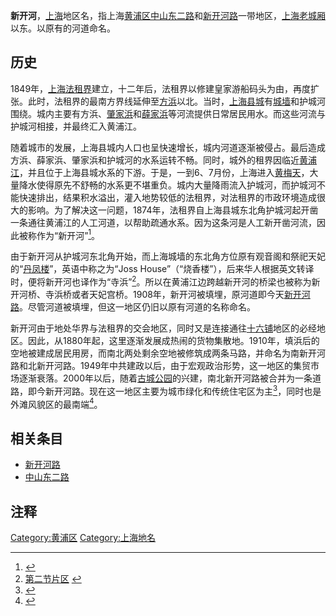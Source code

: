 '''新开河'''，[[上海|上海]]地区名，指上海[[黄浦区|黄浦区]][[中山东二路|中山东二路]]和[[新开河路|新开河路]]一带地区，[[上海老城厢|上海老城厢]]以东。以原有的河道命名。

==历史==
1849年，[[上海法租界|上海法租界]]建立，十二年后，法租界以修建皇家游船码头为由，再度扩张。此时，法租界的最南方界线延伸至[[方浜|方浜]]以北。当时，[[上海县城|上海县城]]有[[上海城墙|城墙]]和护城河围绕。城内主要有方浜、[[肇嘉浜路|肇家浜]]和[[薛家浜|薛家浜]]等河流提供日常居民用水。而这些河流与护城河相接，并最终汇入黄浦江。

随着城市的发展，上海县城内人口也呈快速增长，城内河道逐渐被侵占。最后造成方浜、薛家浜、肇家浜和护城河的水系运转不畅。同时，城外的租界因临近[[黄浦江|黄浦江]]，并且位于上海县城水系的下游。于是，一到6、7月份，上海进入[[梅雨|黄梅天]]，大量降水使得原先不舒畅的水系更不堪重负。城内大量降雨流入护城河，而护城河不能快速排出，结果积水溢出，灌入地势较低的法租界，对法租界的市政环境造成很大的影响。为了解决这一问题，1874年，法租界自上海县城东北角护城河起开凿一条通往黄浦江的人工河道，以帮助疏通水系。因为这条河是人工新开凿河流，因此被称作为“新开河”<ref>{{cite book |title =《上海掌故辞典》 |author = 薛理勇 |date =1999 |language = zh |publisher =上海辞书出版社|pages = 55 |isbn=7-5326-0513-2 }}</ref>。

由于新开河从护城河东北角开始，而上海城墙的东北角方位原有观音阁和祭祀天妃的“[[丹凤楼|丹凤楼]]”，英语中称之为“Joss House”（“烧香楼”），后来华人根据英文转译时，便将新开河也译作为“寺浜”<ref>[http://www.shsmi.cn/dmb/dmkw/7-3-2-2.htm 第二节片区] {{webarchive|url=https://web.archive.org/web/20140819103038/http://www.shsmi.cn/dmb/dmkw/7-3-2-2.htm |date=2014-08-19 }}</ref>。所以在黄浦江边跨越新开河的桥梁也被称为新开河桥、寺浜桥或者天妃宫桥。1908年，新开河被填埋，原河道即今天[[新开河路|新开河路]]。尽管河道被填埋，但这一地区仍旧以原有河道的名称命名。

新开河由于地处华界与法租界的交会地区，同时又是连接通往[[十六铺|十六铺]]地区的必经地区。因此，从1880年起，这里逐渐发展成热闹的货物集散地。1910年，填浜后的空地被建成居民用房，而南北两处剩余空地被修筑成两条马路，并命名为南新开河路和北新开河路。1949年中共建政以后，由于宏观政治形势，这一地区的集贸市场逐渐衰落。2000年以后，随着[[古城公园|古城公园]]的兴建，南北新开河路被合并为一条道路，即今新开河路。现在这一地区主要为城市绿化和传统住宅区为主<ref>{{Cite web |url=http://www.shanghai.gov.cn/shanghai/node2314/node2319/node12344/userobject26ai21060.html |title=《市绿化市容局关于印发<上海市主要道路（河道）和景观区域（水域）范围界定>的通知》 |access-date=2011-06-07 |archive-date=2015-09-24 |archive-url=https://web.archive.org/web/20150924115300/http://www.shanghai.gov.cn/shanghai/node2314/node2319/node12344/userobject26ai21060.html |dead-url=no }}</ref>，同时也是外滩风貌区的最南端<ref>{{Cite web |url=http://news.yuanlin.com/detail/200576/3077.htm |title=外滩风貌区向南延伸以人民路的新开河路为界--新闻晚报 |access-date=2011-06-07 |archive-date=2016-03-04 |archive-url=https://web.archive.org/web/20160304141552/http://news.yuanlin.com/detail/200576/3077.htm |dead-url=no }}</ref>。

==相关条目==
*[[新开河路|新开河路]]
*[[中山东二路|中山东二路]]

==注释==
{{注脚}}

[[Category:黄浦区|Category:黄浦区]]
[[Category:上海地名|Category:上海地名]]